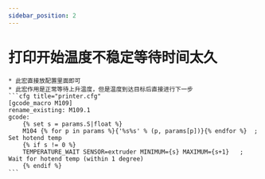 ```yaml
---
sidebar_position: 2
---
```


# 打印开始温度不稳定等待时间太久

    * 此宏直接放配置里面即可
    * 此宏作用是正常等待上升温度，但是温度到达目标后直接进行下一步
    ```cfg title="printer.cfg"
    [gcode_macro M109]
    rename_existing: M109.1
    gcode:
        {% set s = params.S|float %}
        M104 {% for p in params %}{'%s%s' % (p, params[p])}{% endfor %}  ; Set hotend temp
        {% if s != 0 %}
        TEMPERATURE_WAIT SENSOR=extruder MINIMUM={s} MAXIMUM={s+1}   ; Wait for hotend temp (within 1 degree)
        {% endif %}	
    ```